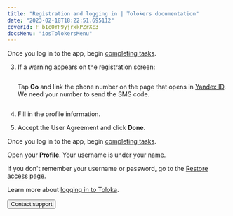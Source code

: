 ```yaml
---
title: "Registration and logging in | Tolokers documentation"
date: "2023-02-18T18:22:51.695112"
coverId: F_bIcOYF9yjrxkPZrXc3
docsMenu: "iosTolokersMenu"
---
```



<AuthContent1/>

Once you log in to the app, begin [completing tasks](../tasks).

<AuthContent2/>

3. If a warning appears on the registration screen:

    <Cut title="No phone number linked">

    <Image width="260px" withBackground imageId="1676448733221" alt="" />

    Tap **Go** and link the phone number on the page that opens in [Yandex ID](https://passport.yandex.com/). We need your number to send the SMS code.

    </Cut>

    <Cut title="The phone number is linked to another account">

    <Image width="260px" withBackground imageId="1676448725030" alt="" />

    <AuthContent3/>

    </Cut>

1. Fill in the profile information.

1. Accept the User Agreement and click **Done**.

Once you log in to the app, begin [completing tasks](../tasks).

<AuthContent4/>

<FaqLoginCommon1/>

<Cut title="Where do I view my username in the mobile app?">

Open your **Profile**. Your username is under your name.

</Cut>

<Cut title="I don't remember my username or password">

If you don't remember your username or password, go to the [Restore access](https://passport.yandex.com/passport?mode=restore) page.

Learn more about [logging in to Toloka](#registered).

</Cut>

<FaqLoginCommon2/>

<Button themeColor="light" view="default" size="l" type="link" url="../troubleshooting/support?form-source=auth">Contact support</Button>
